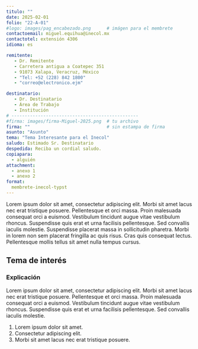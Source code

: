 ```yaml
---
titulo: ""
date: 2025-02-01
folio: "22-A-01"
#logo: images/pag_encabezado.png      # imágen para el membrete
contactoemail: miguel.equihua@inecol.mx
contactotel: extensión 4306
idioma: es

remitente:
   - Dr. Remitente
   - Carretera antigua a Coatepec 351
   - 91073 Xalapa, Veracruz, México
   - "Tel: +52 (228) 842 1800"
   - "correo@electronico.ejm"

destinatario:
   - Dr. Destinatario
   - Área de Trabajo
   - Institución
# ------------------------------------------------  
#firma: images/firma-Miguel-2025.png  # tu archivo
firma: ""                             # sin estampa de firma
asunto: "Asunto"
tema: "Tema Interesante para el Inecol"
saludo: Estimado Sr. Destinatario
despedida: Reciba un cordial saludo.
copiapara: 
  - alguién
attachment:
  - anexo 1
  - anexo 2
format:
  membrete-inecol-typst
---
```


Lorem ipsum dolor sit amet, consectetur adipiscing elit. Morbi sit amet lacus nec erat tristique posuere. Pellentesque et orci massa. Proin malesuada consequat orci a euismod. Vestibulum tincidunt augue vitae vestibulum rhoncus. Suspendisse quis erat et urna facilisis pellentesque. Sed convallis iaculis molestie. Suspendisse placerat massa in sollicitudin pharetra. Morbi in lorem non sem placerat fringilla ac quis risus. Cras quis consequat lectus. Pellentesque mollis tellus sit amet nulla tempus cursus. 

| 

## Tema de interés

### Explicación

Lorem ipsum dolor sit amet, consectetur adipiscing elit. Morbi sit amet lacus nec erat tristique posuere. Pellentesque et orci massa. Proin malesuada consequat orci a euismod. Vestibulum tincidunt augue vitae vestibulum rhoncus. Suspendisse quis erat et urna facilisis pellentesque. Sed convallis iaculis molestie. 

1. Lorem ipsum dolor sit amet.
2. Consectetur adipiscing elit. 
3. Morbi sit amet lacus nec erat tristique posuere. 

